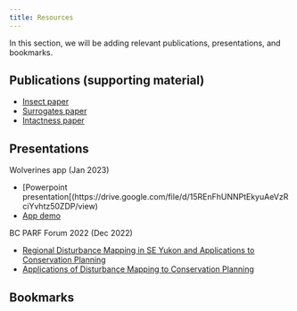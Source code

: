 ```yaml
---
title: Resources
---
```


In this section, we will be adding relevant publications, presentations, and bookmarks.

## Publications (supporting material)

- [Insect paper](https://github.com/beaconsproject/insect-mdr-simulation)
- [Surrogates paper](https://github.com/prvernier/surrogates)
- [Intactness paper](https://github.com/prvernier/intactness)

## Presentations

Wolverines app (Jan 2023)

- [Powerpoint presentation[(https://drive.google.com/file/d/15REnFhUNNPtEkyuAeVzRciYvhtz50ZDP/view)
- [App demo](https://www.youtube.com/watch?v=fgQ3PaJIXsg)

BC PARF Forum 2022 (Dec 2022)

- [Regional Disturbance Mapping in SE Yukon and Applications to Conservation Planning](https://cpcil.ca/bcparf-2022-concurrent-conservation-case-studies/)
- [Applications of Disturbance Mapping to Conservation Planning](https://cpcil.ca/bcparf-2022-concurrent-conservation-case-studies/)

## Bookmarks
